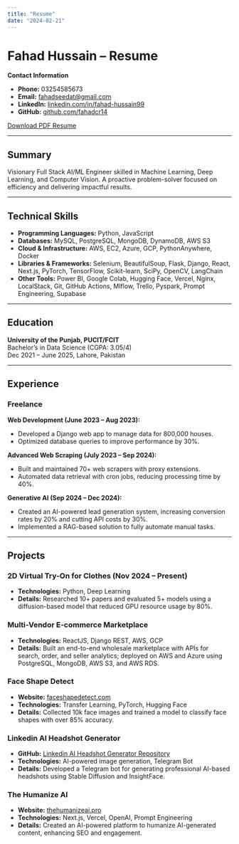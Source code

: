 ```yaml
---
title: "Resume"
date: "2024-02-21"
---
```


# Fahad Hussain – Resume

**Contact Information**  
- **Phone:** 03254585673  
- **Email:** [fahadseedat@gmail.com](mailto:fahadseedat@gmail.com)  
- **LinkedIn:** [linkedin.com/in/fahad-hussain99](https://www.linkedin.com/in/fahad-hussain99)  
- **GitHub:** [github.com/fahadcr14](https://github.com/fahadcr14)

[Download PDF Resume](/resume.pdf)

---

## Summary

Visionary Full Stack AI/ML Engineer skilled in Machine Learning, Deep Learning, and Computer Vision. A proactive problem-solver focused on efficiency and delivering impactful results.

---

## Technical Skills

- **Programming Languages:** Python, JavaScript
- **Databases:** MySQL, PostgreSQL, MongoDB, DynamoDB, AWS S3
- **Cloud & Infrastructure:** AWS, EC2, Azure, GCP, PythonAnywhere, Docker
- **Libraries & Frameworks:** Selenium, BeautifulSoup, Flask, Django, React, Next.js, PyTorch, TensorFlow, Scikit-learn, SciPy, OpenCV, LangChain
- **Other Tools:** Power BI, Google Colab, Hugging Face, Vercel, Nginx, LocalStack, Git, GitHub Actions, Mlflow, Trello, Pyspark, Prompt Engineering, Supabase

---

## Education

**University of the Punjab, PUCIT/FCIT**  
Bachelor’s in Data Science (CGPA: 3.05/4)  
Dec 2021 – June 2025, Lahore, Pakistan

---

## Experience

### Freelance

**Web Development (June 2023 – Aug 2023):**  
- Developed a Django web app to manage data for 800,000 houses.  
- Optimized database queries to improve performance by 30%.

**Advanced Web Scraping (July 2023 – Sep 2024):**  
- Built and maintained 70+ web scrapers with proxy extensions.  
- Automated data retrieval with cron jobs, reducing processing time by 40%.

**Generative AI (Sep 2024 – Dec 2024):**  
- Created an AI-powered lead generation system, increasing conversion rates by 20% and cutting API costs by 30%.  
- Implemented a RAG-based solution to fully automate manual tasks.

---

## Projects

### 2D Virtual Try-On for Clothes (Nov 2024 – Present)
- **Technologies:** Python, Deep Learning  
- **Details:** Researched 10+ papers and evaluated 5+ models using a diffusion-based model that reduced GPU resource usage by 80%.

### Multi-Vendor E-commerce Marketplace
- **Technologies:** ReactJS, Django REST, AWS, GCP  
- **Details:** Built an end-to-end wholesale marketplace with APIs for search, order, and seller analytics; deployed on AWS and Azure using PostgreSQL, MongoDB, AWS S3, and AWS RDS.

### Face Shape Detect
- **Website:** [faceshapedetect.com](https://faceshapedetect.com)  
- **Technologies:** Transfer Learning, PyTorch, Hugging Face  
- **Details:** Collected 10k face images and trained a model to classify face shapes with over 85% accuracy.

### Linkedin AI Headshot Generator
- **GitHub:** [Linkedin AI Headshot Generator Repository](https://github.com/fahadcr14/Linkedin-AI-Headshot-Generator-)  
- **Technologies:** AI-powered image generation, Telegram Bot  
- **Details:** Developed a Telegram bot for generating professional AI-based headshots using Stable Diffusion and InsightFace.

### The Humanize AI
- **Website:** [thehumanizeai.pro](https://thehumanizeai.pro)  
- **Technologies:** Next.js, Vercel, OpenAI, Prompt Engineering  
- **Details:** Created an AI-powered platform to humanize AI-generated content, enhancing SEO and engagement.
